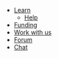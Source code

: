 
- [Learn](/learn)
	- [Help](/help)
- [Funding](/funding)
- [Work with us](/work_with_us)
- [Forum](https://forum.makerdao.com/)
- [Chat](https://chat.makerdao.com/)

